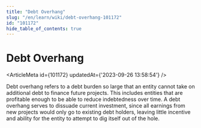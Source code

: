 ```yaml
---
title: "Debt Overhang"
slug: "/en/learn/wiki/debt-overhang-101172"
id: "101172"
hide_table_of_contents: true
---
```



# Debt Overhang

<ArticleMeta id={101172} updatedAt={'2023-09-26 13:58:54'} />
<div className='border-solid border-b border-t-0 my-4 border-[var(--ifm-color-gray-300)]' />

Debt overhang refers to a debt burden so large that an entity cannot take on additional debt to finance future projects. This includes entities that are profitable enough to be able to reduce indebtedness over time. A debt overhang serves to dissuade current investment, since all earnings from new projects would only go to existing debt holders, leaving little incentive and ability for the entity to attempt to dig itself out of the hole.

